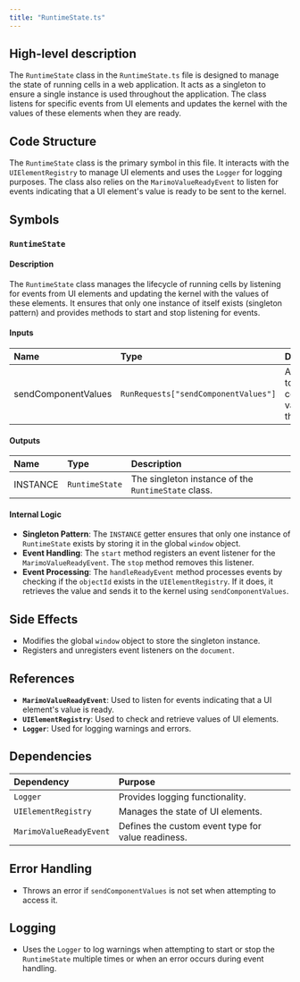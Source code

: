 ```yaml
---
title: "RuntimeState.ts"
---
```


## High-level description

The `RuntimeState` class in the `RuntimeState.ts` file is designed to manage the state of running cells in a web application. It acts as a singleton to ensure a single instance is used throughout the application. The class listens for specific events from UI elements and updates the kernel with the values of these elements when they are ready.

## Code Structure

The `RuntimeState` class is the primary symbol in this file. It interacts with the `UIElementRegistry` to manage UI elements and uses the `Logger` for logging purposes. The class also relies on the `MarimoValueReadyEvent` to listen for events indicating that a UI element's value is ready to be sent to the kernel.

## Symbols

### `RuntimeState`
#### Description
The `RuntimeState` class manages the lifecycle of running cells by listening for events from UI elements and updating the kernel with the values of these elements. It ensures that only one instance of itself exists (singleton pattern) and provides methods to start and stop listening for events.

#### Inputs
| Name | Type | Description |
|:-----|:-----|:------------|
| sendComponentValues | `RunRequests["sendComponentValues"]` | A function to send component values to the kernel. |

#### Outputs
| Name | Type | Description |
|:-----|:-----|:------------|
| INSTANCE | `RuntimeState` | The singleton instance of the `RuntimeState` class. |

#### Internal Logic
- **Singleton Pattern**: The `INSTANCE` getter ensures that only one instance of `RuntimeState` exists by storing it in the global `window` object.
- **Event Handling**: The `start` method registers an event listener for the `MarimoValueReadyEvent`. The `stop` method removes this listener.
- **Event Processing**: The `handleReadyEvent` method processes events by checking if the `objectId` exists in the `UIElementRegistry`. If it does, it retrieves the value and sends it to the kernel using `sendComponentValues`.

## Side Effects
- Modifies the global `window` object to store the singleton instance.
- Registers and unregisters event listeners on the `document`.

## References
- **`MarimoValueReadyEvent`**: Used to listen for events indicating that a UI element's value is ready.
- **`UIElementRegistry`**: Used to check and retrieve values of UI elements.
- **`Logger`**: Used for logging warnings and errors.

## Dependencies
| Dependency | Purpose |
|:-----------|:--------|
| `Logger` | Provides logging functionality. |
| `UIElementRegistry` | Manages the state of UI elements. |
| `MarimoValueReadyEvent` | Defines the custom event type for value readiness. |

## Error Handling
- Throws an error if `sendComponentValues` is not set when attempting to access it.

## Logging
- Uses the `Logger` to log warnings when attempting to start or stop the `RuntimeState` multiple times or when an error occurs during event handling.